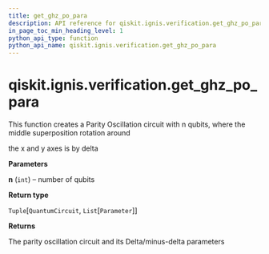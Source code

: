 ```yaml
---
title: get_ghz_po_para
description: API reference for qiskit.ignis.verification.get_ghz_po_para
in_page_toc_min_heading_level: 1
python_api_type: function
python_api_name: qiskit.ignis.verification.get_ghz_po_para
---
```


# qiskit.ignis.verification.get\_ghz\_po\_para

<Function id="qiskit.ignis.verification.get_ghz_po_para" name="get_ghz_po_para" isDedicatedPage={true} github="https://github.com/qiskit-community/qiskit-ignis/tree/stable/0.6/qiskit/ignis/verification/entanglement/linear.py" signature="get_ghz_po_para(n)">
  This function creates a Parity Oscillation circuit with n qubits, where the middle superposition rotation around

  the x and y axes is by delta

  **Parameters**

  **n** (`int`) – number of qubits

  **Return type**

  `Tuple`\[`QuantumCircuit`, `List`\[`Parameter`]]

  **Returns**

  The parity oscillation circuit and its Delta/minus-delta parameters
</Function>

